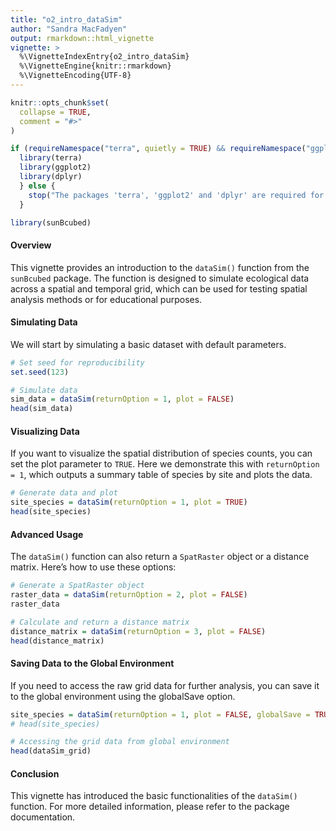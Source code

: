 ```yaml
---
title: "o2_intro_dataSim"
author: "Sandra MacFadyen"
output: rmarkdown::html_vignette
vignette: >
  %\VignetteIndexEntry{o2_intro_dataSim}
  %\VignetteEngine{knitr::rmarkdown}
  %\VignetteEncoding{UTF-8}
---
```


```r
knitr::opts_chunk$set(
  collapse = TRUE,
  comment = "#>"
)
```

```r
if (requireNamespace("terra", quietly = TRUE) && requireNamespace("ggplot2", quietly = TRUE)) {
  library(terra)
  library(ggplot2)
  library(dplyr)
  } else {
    stop("The packages 'terra', 'ggplot2' and 'dplyr' are required for this example.")
  }

library(sunBcubed)
```

#### Overview
This vignette provides an introduction to the `dataSim()` function from the `sunBcubed` package. The function is designed to simulate ecological data across a spatial and temporal grid, which can be used for testing spatial analysis methods or for educational purposes.

#### Simulating Data
We will start by simulating a basic dataset with default parameters.

```r
# Set seed for reproducibility
set.seed(123)

# Simulate data
sim_data = dataSim(returnOption = 1, plot = FALSE)
head(sim_data)
```

#### Visualizing Data
If you want to visualize the spatial distribution of species counts, you can set the plot parameter to `TRUE`. Here we demonstrate this with `returnOption = 1`, which outputs a summary table of species by site and plots the data.

```r
# Generate data and plot
site_species = dataSim(returnOption = 1, plot = TRUE)
head(site_species)
```

#### Advanced Usage
The `dataSim()` function can also return a `SpatRaster` object or a distance matrix. Here's how to use these options:

```r
# Generate a SpatRaster object
raster_data = dataSim(returnOption = 2, plot = FALSE)
raster_data

# Calculate and return a distance matrix
distance_matrix = dataSim(returnOption = 3, plot = FALSE)
head(distance_matrix)
```

#### Saving Data to the Global Environment
If you need to access the raw grid data for further analysis, you can save it to the global environment using the globalSave option.

```r
site_species = dataSim(returnOption = 1, plot = FALSE, globalSave = TRUE)
# head(site_species)

# Accessing the grid data from global environment
head(dataSim_grid)
```

#### Conclusion
This vignette has introduced the basic functionalities of the `dataSim()` function. For more detailed information, please refer to the package documentation.
